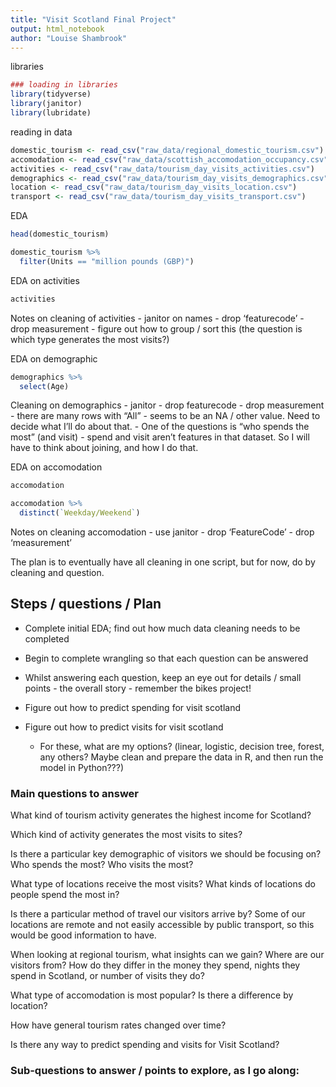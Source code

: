 ```yaml
---
title: "Visit Scotland Final Project"
output: html_notebook
author: "Louise Shambrook"
---
```


libraries
```r
### loading in libraries
library(tidyverse)
library(janitor)
library(lubridate)

```

reading in data
```r
domestic_tourism <- read_csv("raw_data/regional_domestic_tourism.csv")
accomodation <- read_csv("raw_data/scottish_accomodation_occupancy.csv")
activities <- read_csv("raw_data/tourism_day_visits_activities.csv")
demographics <- read_csv("raw_data/tourism_day_visits_demographics.csv")
location <- read_csv("raw_data/tourism_day_visits_location.csv")
transport <- read_csv("raw_data/tourism_day_visits_transport.csv")

```

EDA
```r
head(domestic_tourism)

domestic_tourism %>%
  filter(Units == "million pounds (GBP)")
```

EDA on activities
```r
activities 
```
Notes on cleaning of activities
- janitor on names
- drop 'featurecode'
- drop measurement
- figure out how to group / sort this (the question is which type generates the most visits?)


EDA on demographic
```r
demographics %>%
  select(Age)


```
Cleaning on demographics
- janitor
- drop featurecode
- drop measurement
- there are many rows with "All" - seems to be an NA / other value. Need to decide what I'll do about that. 
- One of the questions is "who spends the most" (and visit) - spend and visit aren't features in that dataset. So I will have to think about joining, and how I do that.


EDA on accomodation
```r
accomodation

accomodation %>%
  distinct(`Weekday/Weekend`)
```

Notes on cleaning accomodation
- use janitor
- drop 'FeatureCode'
- drop 'measurement'


The plan is to eventually have all cleaning in one script, but for now, do by cleaning and question.


## Steps / questions / Plan

- Complete initial EDA; find out how much data cleaning needs to be completed

- Begin to complete wrangling so that each question can be answered
- Whilst answering each question, keep an eye out for details / small points - the overall story - remember the bikes project!
- Figure out how to predict spending for visit scotland
- Figure out how to predict visits for visit scotland
    - For these, what are my options? (linear, logistic, decision tree, forest, any others? Maybe clean and prepare the data in R, and then run the model in Python???)


### Main questions to answer

What kind of tourism activity generates the highest income for Scotland?

Which kind of activity generates the most visits to sites?

Is there a particular key demographic of visitors we should be focusing on? Who spends the most? Who visits the most?

What type of locations receive the most visits? What kinds of locations do people spend the most in?

Is there a particular method of travel our visitors arrive by? Some of our locations are remote and not easily accessible by public transport, so this would be good information to have.

When looking at regional tourism, what insights can we gain? Where are our visitors from? How do they differ in the money they spend, nights they spend in Scotland, or number of visits they do?

What type of accomodation is most popular? Is there a difference by location?

How have general tourism rates changed over time?

Is there any way to predict spending and visits for Visit Scotland?


### Sub-questions to answer / points to explore, as I go along: